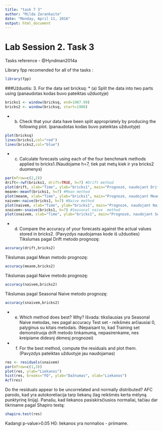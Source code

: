 ```yaml
---
title: "task 7 3"
author: "Milda Zarankaite"
date: "Monday, April 11, 2016"
output: html_document
---
```

Lab Session 2. Task 3
=====
Tasks reference - @Hyndman2014a

Library fpp recomended for all of the tasks :
```r
library(fpp)
```

###Užduotis:
3. For the data set bricksq:
* (a) Split the data into two parts using (panaudotas kodas buvo pateiktas užduotyje)
```r
bricks1 <- window(bricksq, end=1987.99)
bricks2 <- window(bricksq, start=1988)
```
* (b) Check that your data have been split appropriately by producing
the following plot. (panaudotas kodas buvo pateiktas užduotyje)
```r
plot(bricksq)
lines(bricks1,col="red")
lines(bricks2,col="blue")
```

* (c) Calculate forecasts using each of the four benchmark methods applied to bricks1.(Naudojame h=7, tiek pat metų kiek ir yra bricks2 duomenys)
```r
par(mfrow=c(2,2))
drift<-rwf(bricks1, drift=TRUE, h=7) #Drift method
plot(drift, xlab="Time", ylab="bricks1", main="Prognozė, naudojant Drift metodą")
meanm<-meanf(bricks1, h=7) #Mean method
plot(meanm, xlab="Time", ylab="bricks1", main="Prognozė, naudojant Mean metodą")
naivem<-naive(bricks1, h=7) #Naive method
plot(naivem, xlab="Time", ylab="bricks1", main="Prognozė, naudojant Naive metodą")
snaivem<-snaive(bricks1, h=7) #Seasonal naive  method
plot(snaivem, xlab="Time", ylab="bricks1", main="Prognozė, naudojant Seasonal naive metodą")
```

* (d) Compare the accuracy of your forecasts against the actual values
stored in bricks2. (Pavyzdys naudojamas kode iš užduoties)
Tikslumas pagal Drift metodo prognozę:
```r
accuracy(drift,bricks2)
```
Tikslumas pagal Mean metodo prognozę:
```r
accuracy(meanm,bricks2)
```
Tikslumas pagal Naive metodo prognozę:
```r
accuracy(naivem,bricks2)
```
Tikslumas pagal Seasonal Naive metodo prognozę:
```r
accuracy(snaivem,bricks2)
```
* (e) Which method does best? Why?
Išvada: tiksliausias yra Seasonal Naive metodas, nes pagal accuracy Test set -  reikšmės arčiausiai 0, palyginus su kitais metodais. (Nepaisant to, kad Training set demonstruoja drift metodo tinkamumą, nepasirenkame, nes kreipiame didesnį dėmesį prognozei)
* (f) For the best method, compute the residuals and plot them. (Pavyzdys pateiktas užduotyje jau naudojamas)
```r
res <- residuals(snaivem)
par(mfrow=c(1,3))
plot(res, ylab="Liekanos")
hist(res, breaks="FD", ylab="Dažnumas", xlab="Liekanos")
Acf(res)
```
Do the residuals appear to be uncorrelated and normally distributed? 
AFC parodo, kad yra autokoreliacija tarp liekanų (lag reikšmės kerta mėlyną punktyrinę liniją). 
Panašu, kad liekanos pasiskirsčiusios normaliai, tačiau dar tikriname pagal Shapiro testą:
```r
shapiro.test(res)
```
Kadangi p-value>0.05 H0: liekanos yra normalios - priimame.